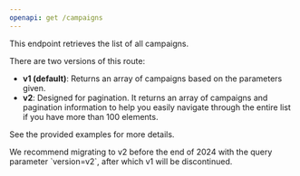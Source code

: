 ```yaml
---
openapi: get /campaigns
---
```


This endpoint retrieves the list of all campaigns.

<Note>
There are two versions of this route:

- **v1 (default)**: Returns an array of campaigns based on the parameters given.
- **v2**: Designed for pagination. It returns an array of campaigns and pagination information to help you easily navigate through the entire list if you have more than 100 elements.

See the provided examples for more details.
</Note>

<Warning>
We recommend migrating to v2 before the end of 2024 with the query parameter `version=v2`, after which v1 will be discontinued.
</Warning>